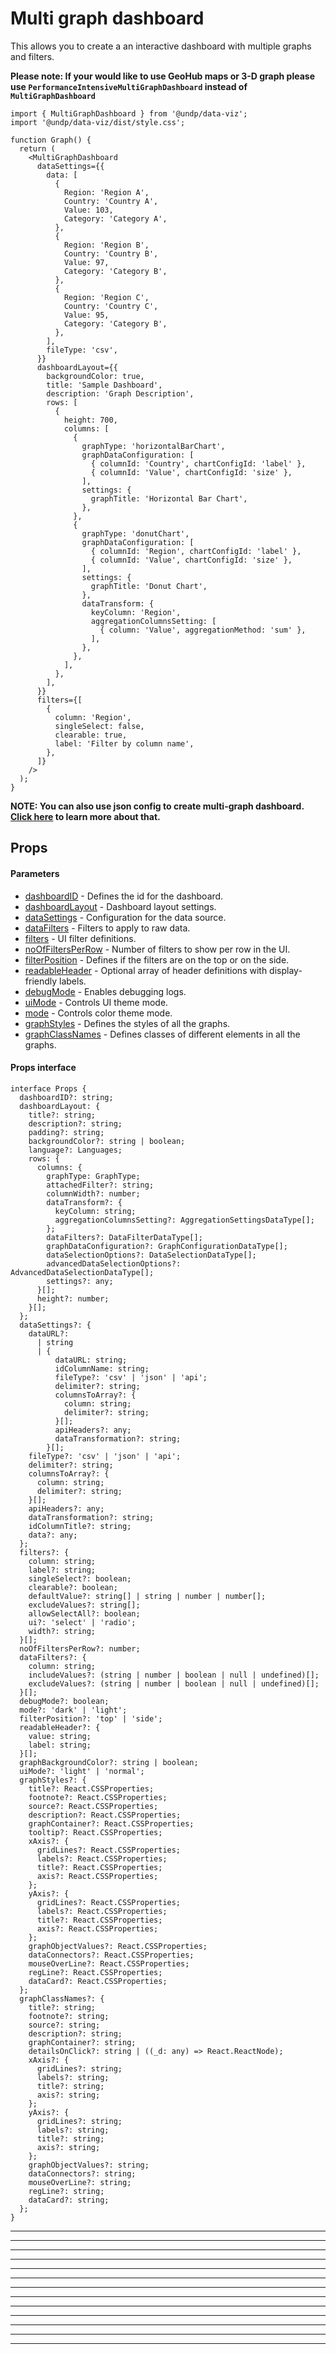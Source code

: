 
<Meta title='Dashboard/Multi graph dashboard' />

# Multi graph dashboard

This allows you to create a an interactive dashboard with multiple graphs and filters.

__Please note: If your would like to use GeoHub maps or 3-D graph please use `PerformanceIntensiveMultiGraphDashboard` instead of `MultiGraphDashboard`__


```tsx
import { MultiGraphDashboard } from '@undp/data-viz';
import '@undp/data-viz/dist/style.css';

function Graph() {
  return (
    <MultiGraphDashboard
      dataSettings={{
        data: [
          {
            Region: 'Region A',
            Country: 'Country A',
            Value: 103,
            Category: 'Category A',
          },
          {
            Region: 'Region B',
            Country: 'Country B',
            Value: 97,
            Category: 'Category B',
          },
          {
            Region: 'Region C',
            Country: 'Country C',
            Value: 95,
            Category: 'Category B',
          },
        ],
        fileType: 'csv',
      }}
      dashboardLayout={{
        backgroundColor: true,
        title: 'Sample Dashboard',
        description: 'Graph Description',
        rows: [
          {
            height: 700,
            columns: [
              {
                graphType: 'horizontalBarChart',
                graphDataConfiguration: [
                  { columnId: 'Country', chartConfigId: 'label' },
                  { columnId: 'Value', chartConfigId: 'size' },
                ],
                settings: {
                  graphTitle: 'Horizontal Bar Chart',
                },
              },
              {
                graphType: 'donutChart',
                graphDataConfiguration: [
                  { columnId: 'Region', chartConfigId: 'label' },
                  { columnId: 'Value', chartConfigId: 'size' },
                ],
                settings: {
                  graphTitle: 'Donut Chart',
                },
                dataTransform: {
                  keyColumn: 'Region',
                  aggregationColumnsSetting: [
                    { column: 'Value', aggregationMethod: 'sum' },
                  ],
                },
              },
            ],
          },
        ],
      }}
      filters={[
        {
          column: 'Region',
          singleSelect: false,
          clearable: true,
          label: 'Filter by column name',
        },
      ]}
    />
  );
}
```

**NOTE: You can also use json config to create multi-graph dashboard. [Click here](?path=/docs/dashboard-from-json-config--docs#multi-graph-dashboard-config) to learn more about that.**

## Props

#### Parameters

- [dashboardID](#dashboardid) - Defines the id for the dashboard.
- [dashboardLayout](#dashboardlayout) - Dashboard layout settings.
- [dataSettings](#datasettings) - Configuration for the data source.
- [dataFilters](#datafilters) - Filters to apply to raw data.
- [filters](#filters) - UI filter definitions.
- [noOfFiltersPerRow](#nooffiltersperrow) - Number of filters to show per row in the UI.
- [filterPosition](#filterposition) - Defines if the filters are on the top or on the side.
- [readableHeader](#readableheader) - Optional array of header definitions with display-friendly labels.
- [debugMode](#debugmode) - Enables debugging logs.
- [uiMode](#uimode) - Controls UI theme mode.
- [mode](#mode) - Controls color theme mode.
- [graphStyles](#graphstyles) - Defines the styles of all the graphs.
- [graphClassNames](#graphclassnames) - Defines classes of different elements in all the graphs.

#### Props interface

```tsx
interface Props {
  dashboardID?: string;
  dashboardLayout: {
    title?: string;
    description?: string;
    padding?: string;
    backgroundColor?: string | boolean;
    language?: Languages;
    rows: {
      columns: {
        graphType: GraphType;
        attachedFilter?: string;
        columnWidth?: number;
        dataTransform?: {
          keyColumn: string;
          aggregationColumnsSetting?: AggregationSettingsDataType[];
        };
        dataFilters?: DataFilterDataType[];
        graphDataConfiguration?: GraphConfigurationDataType[];
        dataSelectionOptions?: DataSelectionDataType[];
        advancedDataSelectionOptions?: AdvancedDataSelectionDataType[];
        settings?: any;
      }[];
      height?: number;
    }[];
  };
  dataSettings?: {
    dataURL?:
      | string
      | {
          dataURL: string;
          idColumnName: string;
          fileType?: 'csv' | 'json' | 'api';
          delimiter?: string;
          columnsToArray?: {
            column: string;
            delimiter?: string;
          }[];
          apiHeaders?: any;
          dataTransformation?: string;
        }[];
    fileType?: 'csv' | 'json' | 'api';
    delimiter?: string;
    columnsToArray?: {
      column: string;
      delimiter?: string;
    }[];
    apiHeaders?: any;
    dataTransformation?: string;
    idColumnTitle?: string;
    data?: any;
  };
  filters?: {
    column: string;
    label?: string;
    singleSelect?: boolean;
    clearable?: boolean;
    defaultValue?: string[] | string | number | number[];
    excludeValues?: string[];
    allowSelectAll?: boolean;
    ui?: 'select' | 'radio';
    width?: string;
  }[];
  noOfFiltersPerRow?: number;
  dataFilters?: {
    column: string;
    includeValues?: (string | number | boolean | null | undefined)[];
    excludeValues?: (string | number | boolean | null | undefined)[];
  }[];
  debugMode?: boolean;
  mode?: 'dark' | 'light';
  filterPosition?: 'top' | 'side';
  readableHeader?: {
    value: string;
    label: string;
  }[];
  graphBackgroundColor?: string | boolean;
  uiMode?: 'light' | 'normal';
  graphStyles?: {
    title?: React.CSSProperties;
    footnote?: React.CSSProperties;
    source?: React.CSSProperties;
    description?: React.CSSProperties;
    graphContainer?: React.CSSProperties;
    tooltip?: React.CSSProperties;
    xAxis?: {
      gridLines?: React.CSSProperties;
      labels?: React.CSSProperties;
      title?: React.CSSProperties;
      axis?: React.CSSProperties;
    };
    yAxis?: {
      gridLines?: React.CSSProperties;
      labels?: React.CSSProperties;
      title?: React.CSSProperties;
      axis?: React.CSSProperties;
    };
    graphObjectValues?: React.CSSProperties;
    dataConnectors?: React.CSSProperties;
    mouseOverLine?: React.CSSProperties;
    regLine?: React.CSSProperties;
    dataCard?: React.CSSProperties;
  };
  graphClassNames?: {
    title?: string;
    footnote?: string;
    source?: string;
    description?: string;
    graphContainer?: string;
    detailsOnClick?: string | ((_d: any) => React.ReactNode);
    xAxis?: {
      gridLines?: string;
      labels?: string;
      title?: string;
      axis?: string;
    };
    yAxis?: {
      gridLines?: string;
      labels?: string;
      title?: string;
      axis?: string;
    };
    graphObjectValues?: string;
    dataConnectors?: string;
    mouseOverLine?: string;
    regLine?: string;
    dataCard?: string;
  };
}
```

---

<DashboardID />

---

<DashboardLayout />

---

<DataSettings />

---

<DataFilters />

---

<Filters />

---

<NoOfFiltersPerRow />

---

<FilterPosition />

---

<ReadableHeader />

---

<DebugMode />

---

<UIMode />

---

<Theme />

---

<GraphStyles />

---

<GraphClassNames />
